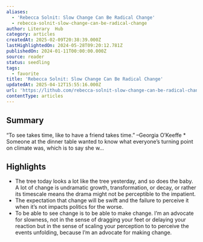 ```yaml
---
aliases:
  - 'Rebecca Solnit: Slow Change Can Be Radical Change'
  - rebecca-solnit-slow-change-can-be-radical-change
author: Literary  Hub
category: articles
createdAt: 2025-02-09T20:38:39.000Z
lastHighlightedOn: 2024-05-28T09:20:12.781Z
publishedOn: 2024-01-11T00:00:00.000Z
source: reader
status: seedling
tags:
  - favorite
title: 'Rebecca Solnit: Slow Change Can Be Radical Change'
updatedAt: 2025-04-12T15:55:16.000Z
url: 'https://lithub.com/rebecca-solnit-slow-change-can-be-radical-change/'
contentType: articles
---
```

## Summary

“To see takes time, like to have a friend takes time.” –Georgia O’Keeffe * Someone at the dinner table wanted to know what everyone’s turning point on climate was, which is to say she w…

## Highlights

- The tree today looks a lot like the tree yesterday, and so does the baby. A lot of change is undramatic growth, transformation, or decay, or rather its timescale means the drama might not be perceptible to the impatient.
- The expectation that change will be swift and the failure to perceive it when it’s not impacts politics for the worse.
- To be able to see change is to be able to make change. I’m an advocate for slowness, not in the sense of dragging your feet or delaying your reaction but in the sense of scaling your perception to to perceive the events unfolding, because I’m an advocate for making change.
